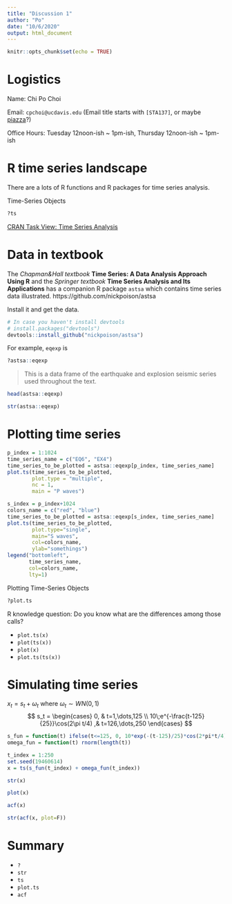 ```yaml
---
title: "Discussion 1"
author: "Po"
date: "10/6/2020"
output: html_document
---
```


```r
knitr::opts_chunk$set(echo = TRUE)
```


# Logistics
Name: Chi Po Choi

Email: `cpchoi@ucdavis.edu` (Email title starts with `[STA137]`, or maybe [piazza](https://piazza.com/class/kfcspxpbyp97gn)?)

Office Hours: Tuesday 12noon-ish ~ 1pm-ish, Thursday 12noon-ish ~ 1pm-ish



# R time series landscape

There are a lots of R functions and R packages for time series analysis.

Time-Series Objects
```r
?ts
```

[CRAN Task View: Time Series Analysis](https://cran.r-project.org/web/views/TimeSeries.html)


# Data in textbook

The *Chapman&Hall textbook* **Time Series: A Data Analysis Approach Using R** and the *Springer textbook* **Time Series Analysis and Its Applications** has a companion R package `astsa` which contains time series data illustrated. https://github.com/nickpoison/astsa

Install it and get the data.
```r
# In case you haven't install devtools
# install.packages("devtools")
devtools::install_github("nickpoison/astsa")
```

For example, `eqexp` is
```r
?astsa::eqexp
```
> This is a data frame of the earthquake and explosion seismic series used throughout the text.

```r
head(astsa::eqexp)
```

```r
str(astsa::eqexp)
```


# Plotting time series

```r
p_index = 1:1024
time_series_name = c("EQ6", "EX4")
time_series_to_be_plotted = astsa::eqexp[p_index, time_series_name]
plot.ts(time_series_to_be_plotted,
        plot.type = "multiple",
        nc = 1,
        main = "P waves")
```

```r
s_index = p_index+1024
colors_name = c("red", "blue")
time_series_to_be_plotted = astsa::eqexp[s_index, time_series_name]
plot.ts(time_series_to_be_plotted,
        plot.type="single",
        main="S waves",
        col=colors_name,
        ylab="somethings")
legend("bottomleft",
       time_series_name,
       col=colors_name,
       lty=1)
```

Plotting Time-Series Objects
```r
?plot.ts
```

R knowledge question: Do you know what are the differences among those calls?

- `plot.ts(x)`
- `plot(ts(x))`
- `plot(x)`
- `plot.ts(ts(x))`


# Simulating time series

$x_t = s_t + \omega_t$ where $\omega_t \sim WN(0,1)$
$$
s_t = 
      \begin{cases}
      0, & t=1,\dots,125 \\
      10\;e^{-\frac{t-125}{25}}\cos(2\pi t/4) ,& t=126,\dots,250
      \end{cases}
$$

```r
s_fun = function(t) ifelse(t<=125, 0, 10*exp(-(t-125)/25)*cos(2*pi*t/4))
omega_fun = function(t) rnorm(length(t))

t_index = 1:250
set.seed(19460614)
x = ts(s_fun(t_index) + omega_fun(t_index))
```

```r
str(x)
```

```r
plot(x)
```

```r
acf(x)
```

```r
str(acf(x, plot=F))
```

# Summary

- `?`
- `str`
- `ts`
- `plot.ts`
- `acf`

